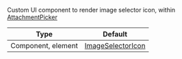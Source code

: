 Custom UI component to render image selector icon, within [AttachmentPicker](#)

<!-- TODO: Change to new docs -->
| Type               | Default      |
| ------------------ | ------------ |
| Component, element | [ImageSelectorIcon](#) |
